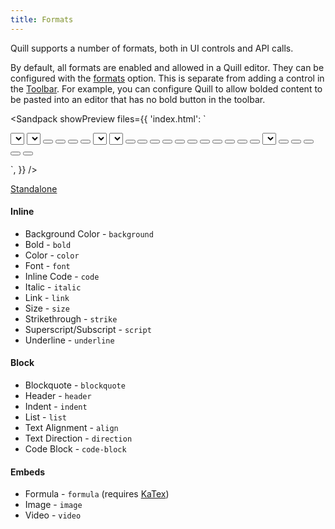 ```yaml
---
title: Formats
---
```


Quill supports a number of formats, both in UI controls and API calls.

By default, all formats are enabled and allowed in a Quill editor. They can be configured with the [formats](/docs/configuration/#formats) option. This is separate from adding a control in the [Toolbar](/docs/modules/toolbar/). For example, you can configure Quill to allow bolded content to be pasted into an editor that has no bold button in the toolbar.

<Sandpack
  showPreview
  files={{
'index.html': `
<link href="/styles.css" rel="stylesheet" />
<link href="{{site.cdn}}/quill.snow.css" rel="stylesheet" />
<script src="{{site.highlightjs}}/highlight.min.js"></script>
<script src="{{site.cdn}}/quill.js"></script>
<link
  rel="stylesheet"
  href="{{site.highlightjs}}/styles/monokai-sublime.min.css"
/>
<script src="{{site.katex}}/katex.min.js"></script>
<link rel="stylesheet" href="{{site.katex}}/katex.min.css" />

<div id="toolbar-container">
  <span class="ql-formats">
    <select class="ql-font"></select>
    <select class="ql-size"></select>
  </span>
  <span class="ql-formats">
    <button class="ql-bold"></button>
    <button class="ql-italic"></button>
    <button class="ql-underline"></button>
    <button class="ql-strike"></button>
  </span>
  <span class="ql-formats">
    <select class="ql-color"></select>
    <select class="ql-background"></select>
  </span>
  <span class="ql-formats">
    <button class="ql-script" value="sub"></button>
    <button class="ql-script" value="super"></button>
  </span>
  <span class="ql-formats">
    <button class="ql-header" value="1"></button>
    <button class="ql-header" value="2"></button>
    <button class="ql-blockquote"></button>
    <button class="ql-code-block"></button>
  </span>
  <span class="ql-formats">
    <button class="ql-list" value="ordered"></button>
    <button class="ql-list" value="bullet"></button>
    <button class="ql-indent" value="-1"></button>
    <button class="ql-indent" value="+1"></button>
  </span>
  <span class="ql-formats">
    <button class="ql-direction" value="rtl"></button>
    <select class="ql-align"></select>
  </span>
  <span class="ql-formats">
    <button class="ql-link"></button>
    <button class="ql-image"></button>
    <button class="ql-video"></button>
    <button class="ql-formula"></button>
  </span>
  <span class="ql-formats">
    <button class="ql-clean"></button>
  </span>
</div>
<div id="editor">
</div>

<!-- Initialize Quill editor -->
<script>
  const quill = new Quill('#editor', {
    modules: {
      syntax: true,
      toolbar: '#toolbar-container',
    },
    placeholder: 'Compose an epic...',
    theme: 'snow',
  });
</script>
`,
  }}
/>

<a className="standalone-link" href="/standalone/full/">
  Standalone
</a>

#### Inline

- Background Color - `background`
- Bold - `bold`
- Color - `color`
- Font - `font`
- Inline Code - `code`
- Italic - `italic`
- Link - `link`
- Size - `size`
- Strikethrough - `strike`
- Superscript/Subscript - `script`
- Underline - `underline`

#### Block

- Blockquote - `blockquote`
- Header - `header`
- Indent - `indent`
- List - `list`
- Text Alignment - `align`
- Text Direction - `direction`
- Code Block - `code-block`

#### Embeds

- Formula - `formula` (requires [KaTex](https://katex.org/))
- Image - `image`
- Video - `video`
